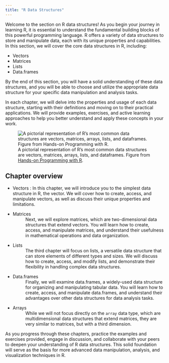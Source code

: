 ```yaml
---
title: "R Data Structures"
---
```



Welcome to the section on R data structures! As you begin your journey in
learning R, it is essential to understand the fundamental building blocks of
this powerful programming language. R offers a variety of data structures to
store and manipulate data, each with its unique properties and capabilities. In
this section, we will cover the core data structures in R, including:

* Vectors 
* Matrices 
* Lists 
* Data.frames

By the end of this section, you will have a solid understanding of these data
structures, and you will be able to choose and utilize the appropriate data
structure for your specific data manipulation and analysis tasks.

In each chapter, we will delve into the properties and usage of each data
structure, starting with their definitions and moving on to their practical
applications. We will provide examples, exercises, and active learning
approaches to help you better understand and apply these concepts in your work.

![A pictorial representation of R’s most common data structures are vectors, matrices, arrays, lists, and dataframes. Figure from [Hands-on Programming with R](https://rstudio-education.github.io/hopr/).](images/hopr_0306.png){#fig-data-structures}


## Chapter overview

* Vectors : In this chapter, we will introduce you to the simplest data
  structure in R, the vector. We will cover how to create, access, and
  manipulate vectors, as well as discuss their unique properties and
  limitations.
* Matrices
  : Next, we will explore matrices, which are two-dimensional data structures
  that extend vectors. You will learn how to create, access, and manipulate
  matrices, and understand their usefulness in mathematical operations and data
  organization.
* Lists
  : The third chapter will focus on lists, a versatile data structure that can
  store elements of different types and sizes. We will discuss how to create,
  access, and modify lists, and demonstrate their flexibility in handling
  complex data structures.
* Data.frames
  : Finally, we will examine data.frames, a widely-used data structure for
  organizing and manipulating tabular data. You will learn how to create,
  access, and manipulate data.frames, and understand their advantages over
  other data structures for data analysis tasks.
* Arrays
  : While we will not focus directly on the `array` data type, which are
  multidimensional data structures that extend matrices, they are very similar
  to matrices, but with a third dimension. 


As you progress through these chapters, practice the
examples and exercises provided, engage in discussion, and collaborate
with your peers to deepen your understanding of R data structures. This solid
foundation will serve as the basis for more advanced data manipulation,
analysis, and visualization techniques in R.

